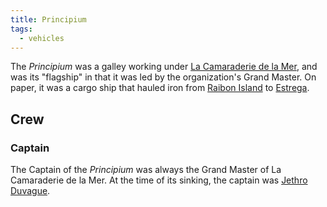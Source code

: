```yaml
---
title: Principium
tags:
  - vehicles
---
```


The _Principium_ was a galley working under
[La Camaraderie de la Mer](../location/la-camaraderie.mdx), and was its
"flagship" in that it was led by the organization's Grand Master. On paper, it
was a cargo ship that hauled iron from
[Raibon Island](../locations/raibon-island.mdx) to
[Estrega](../locations/estrega.mdx).

## Crew

### Captain

The Captain of the _Principium_ was always the Grand Master of La Camaraderie de
la Mer. At the time of its sinking, the captain was
[Jethro Duvague](../characters/jethro-duvague.mdx).
